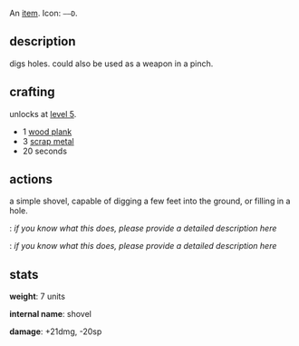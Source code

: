 {{FixTitle}}
An [[items|item]]. Icon: <code><nowiki>––D</nowiki></code>.

== description ==

digs holes. could also be used as a weapon in a pinch.

== crafting ==

unlocks at [[level 5]].

* 1 [[wood plank]]
* 3 [[scrap metal]]
* 20 seconds

== actions ==

a simple shovel, capable of digging a few feet into the ground, or filling in a hole.

{{Button|dig}}: ''if you know what this does, please provide a detailed description here''

{{Button|fill}}: ''if you know what this does, please provide a detailed description here''

== stats ==

'''weight''': 7 units

'''internal name''': shovel

'''damage''': +21dmg, -20sp